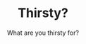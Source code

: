 ---
title: "Thirsty?"
subtitle: "What are you thirsty for?"
creator: ""
categories: ["cds"]
featuredImage: "../src/assets/images/item/cds/DSC02992-6.png"
views: ["../src/assets/images/item/cds/DSC02992-6.png"]
nextItem: []
---